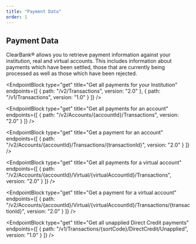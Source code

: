 ```yaml
---
title: "Payment Data"
order: 1
---
```



## Payment Data

ClearBank® allows you to retrieve payment information against your institution, real and virtual accounts.
This includes information about payments which have been settled, those that are currently being processed as well as those which have been rejected.

<EndpointBlock
  type="get"
  title="Get all payments for your Institution"
  endpoints={[
    {
      path: "/v2/Transactions",
      version: "2.0"
    },
    {
      path: "/v1/Transactions",
      version: "1.0"
    }
  ]}
/>

<EndpointBlock
  type="get"
  title="Get all payments for an account"
  endpoints={[
    {
      path: "/v2/Accounts/{accountId}/Transactions",
      version: "2.0"
    }
  ]}
/>

<EndpointBlock
  type="get"
  title="Get a payment for an account"
  endpoints={[
    {
      path: "/v2/Accounts/{accountId}/Transactions/{transactionId}",
      version: "2.0"
    }
  ]}
/>

<EndpointBlock
  type="get"
  title="Get all payments for a virtual account"
  endpoints={[
    {
      path: "/v2/Accounts/{accountId}/Virtual/{virtualAccountId}/Transactions",
      version: "2.0"
    }
  ]}
/>

<EndpointBlock
  type="get"
  title="Get a payment for a virtual account"
  endpoints={[
    {
      path: "/v2/Accounts/{accountId}/Virtual/{virtualAccountId}/Transactions/{transactionId}",
      version: "2.0"
    }
  ]}
/>

<EndpointBlock
  type="get"
  title="Get all unapplied Direct Credit payments"
  endpoints={[
    {
      path: "/v1/Transactions/{sortCode}/DirectCredit/Unapplied",
      version: "1.0"
    }
  ]}
/>
